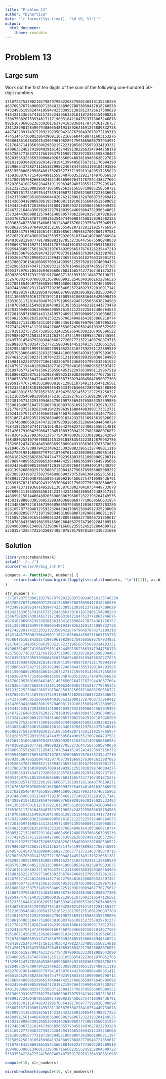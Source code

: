 ```yaml
---
title: "Problem 13"
author: "Dynortice"
date: "`r format(Sys.time(), '%d %B, %Y')`"
output:
  html_document:
    theme: readable
---
```

# Problem 13
## Large sum
Work out the first ten digits of the sum of the following one-hundred 50-digit numbers.
```
37107287533902102798797998220837590246510135740250
46376937677490009712648124896970078050417018260538
74324986199524741059474233309513058123726617309629
91942213363574161572522430563301811072406154908250
23067588207539346171171980310421047513778063246676
89261670696623633820136378418383684178734361726757
28112879812849979408065481931592621691275889832738
44274228917432520321923589422876796487670272189318
47451445736001306439091167216856844588711603153276
70386486105843025439939619828917593665686757934951
62176457141856560629502157223196586755079324193331
64906352462741904929101432445813822663347944758178
92575867718337217661963751590579239728245598838407
58203565325359399008402633568948830189458628227828
80181199384826282014278194139940567587151170094390
35398664372827112653829987240784473053190104293586
86515506006295864861532075273371959191420517255829
71693888707715466499115593487603532921714970056938
54370070576826684624621495650076471787294438377604
53282654108756828443191190634694037855217779295145
36123272525000296071075082563815656710885258350721
45876576172410976447339110607218265236877223636045
17423706905851860660448207621209813287860733969412
81142660418086830619328460811191061556940512689692
51934325451728388641918047049293215058642563049483
62467221648435076201727918039944693004732956340691
15732444386908125794514089057706229429197107928209
55037687525678773091862540744969844508330393682126
18336384825330154686196124348767681297534375946515
80386287592878490201521685554828717201219257766954
78182833757993103614740356856449095527097864797581
16726320100436897842553539920931837441497806860984
48403098129077791799088218795327364475675590848030
87086987551392711854517078544161852424320693150332
59959406895756536782107074926966537676326235447210
69793950679652694742597709739166693763042633987085
41052684708299085211399427365734116182760315001271
65378607361501080857009149939512557028198746004375
35829035317434717326932123578154982629742552737307
94953759765105305946966067683156574377167401875275
88902802571733229619176668713819931811048770190271
25267680276078003013678680992525463401061632866526
36270218540497705585629946580636237993140746255962
24074486908231174977792365466257246923322810917141
91430288197103288597806669760892938638285025333403
34413065578016127815921815005561868836468420090470
23053081172816430487623791969842487255036638784583
11487696932154902810424020138335124462181441773470
63783299490636259666498587618221225225512486764533
67720186971698544312419572409913959008952310058822
95548255300263520781532296796249481641953868218774
76085327132285723110424803456124867697064507995236
37774242535411291684276865538926205024910326572967
23701913275725675285653248258265463092207058596522
29798860272258331913126375147341994889534765745501
18495701454879288984856827726077713721403798879715
38298203783031473527721580348144513491373226651381
34829543829199918180278916522431027392251122869539
40957953066405232632538044100059654939159879593635
29746152185502371307642255121183693803580388584903
41698116222072977186158236678424689157993532961922
62467957194401269043877107275048102390895523597457
23189706772547915061505504953922979530901129967519
86188088225875314529584099251203829009407770775672
11306739708304724483816533873502340845647058077308
82959174767140363198008187129011875491310547126581
97623331044818386269515456334926366572897563400500
42846280183517070527831839425882145521227251250327
55121603546981200581762165212827652751691296897789
32238195734329339946437501907836945765883352399886
75506164965184775180738168837861091527357929701337
62177842752192623401942399639168044983993173312731
32924185707147349566916674687634660915035914677504
99518671430235219628894890102423325116913619626622
73267460800591547471830798392868535206946944540724
76841822524674417161514036427982273348055556214818
97142617910342598647204516893989422179826088076852
87783646182799346313767754307809363333018982642090
10848802521674670883215120185883543223812876952786
71329612474782464538636993009049310363619763878039
62184073572399794223406235393808339651327408011116
66627891981488087797941876876144230030984490851411
60661826293682836764744779239180335110989069790714
85786944089552990653640447425576083659976645795096
66024396409905389607120198219976047599490197230297
64913982680032973156037120041377903785566085089252
16730939319872750275468906903707539413042652315011
94809377245048795150954100921645863754710598436791
78639167021187492431995700641917969777599028300699
15368713711936614952811305876380278410754449733078
40789923115535562561142322423255033685442488917353
44889911501440648020369068063960672322193204149535
41503128880339536053299340368006977710650566631954
81234880673210146739058568557934581403627822703280
82616570773948327592232845941706525094512325230608
22918802058777319719839450180888072429661980811197
77158542502016545090413245809786882778948721859617
72107838435069186155435662884062257473692284509516
20849603980134001723930671666823555245252804609722
53503534226472524250874054075591789781264330331690
```

## Solution
```r
library(microbenchmark)
setwd("../../")
source("euler/R/big_int.R")
```
```r
compute <- function(n, numbers) {
    return(substr(sum.bigint(lapply(strsplit(numbers, "\n")[[1]], as.bigint))$str, 1, n))
}
```
```r
str_numbers <-
"37107287533902102798797998220837590246510135740250
46376937677490009712648124896970078050417018260538
74324986199524741059474233309513058123726617309629
91942213363574161572522430563301811072406154908250
23067588207539346171171980310421047513778063246676
89261670696623633820136378418383684178734361726757
28112879812849979408065481931592621691275889832738
44274228917432520321923589422876796487670272189318
47451445736001306439091167216856844588711603153276
70386486105843025439939619828917593665686757934951
62176457141856560629502157223196586755079324193331
64906352462741904929101432445813822663347944758178
92575867718337217661963751590579239728245598838407
58203565325359399008402633568948830189458628227828
80181199384826282014278194139940567587151170094390
35398664372827112653829987240784473053190104293586
86515506006295864861532075273371959191420517255829
71693888707715466499115593487603532921714970056938
54370070576826684624621495650076471787294438377604
53282654108756828443191190634694037855217779295145
36123272525000296071075082563815656710885258350721
45876576172410976447339110607218265236877223636045
17423706905851860660448207621209813287860733969412
81142660418086830619328460811191061556940512689692
51934325451728388641918047049293215058642563049483
62467221648435076201727918039944693004732956340691
15732444386908125794514089057706229429197107928209
55037687525678773091862540744969844508330393682126
18336384825330154686196124348767681297534375946515
80386287592878490201521685554828717201219257766954
78182833757993103614740356856449095527097864797581
16726320100436897842553539920931837441497806860984
48403098129077791799088218795327364475675590848030
87086987551392711854517078544161852424320693150332
59959406895756536782107074926966537676326235447210
69793950679652694742597709739166693763042633987085
41052684708299085211399427365734116182760315001271
65378607361501080857009149939512557028198746004375
35829035317434717326932123578154982629742552737307
94953759765105305946966067683156574377167401875275
88902802571733229619176668713819931811048770190271
25267680276078003013678680992525463401061632866526
36270218540497705585629946580636237993140746255962
24074486908231174977792365466257246923322810917141
91430288197103288597806669760892938638285025333403
34413065578016127815921815005561868836468420090470
23053081172816430487623791969842487255036638784583
11487696932154902810424020138335124462181441773470
63783299490636259666498587618221225225512486764533
67720186971698544312419572409913959008952310058822
95548255300263520781532296796249481641953868218774
76085327132285723110424803456124867697064507995236
37774242535411291684276865538926205024910326572967
23701913275725675285653248258265463092207058596522
29798860272258331913126375147341994889534765745501
18495701454879288984856827726077713721403798879715
38298203783031473527721580348144513491373226651381
34829543829199918180278916522431027392251122869539
40957953066405232632538044100059654939159879593635
29746152185502371307642255121183693803580388584903
41698116222072977186158236678424689157993532961922
62467957194401269043877107275048102390895523597457
23189706772547915061505504953922979530901129967519
86188088225875314529584099251203829009407770775672
11306739708304724483816533873502340845647058077308
82959174767140363198008187129011875491310547126581
97623331044818386269515456334926366572897563400500
42846280183517070527831839425882145521227251250327
55121603546981200581762165212827652751691296897789
32238195734329339946437501907836945765883352399886
75506164965184775180738168837861091527357929701337
62177842752192623401942399639168044983993173312731
32924185707147349566916674687634660915035914677504
99518671430235219628894890102423325116913619626622
73267460800591547471830798392868535206946944540724
76841822524674417161514036427982273348055556214818
97142617910342598647204516893989422179826088076852
87783646182799346313767754307809363333018982642090
10848802521674670883215120185883543223812876952786
71329612474782464538636993009049310363619763878039
62184073572399794223406235393808339651327408011116
66627891981488087797941876876144230030984490851411
60661826293682836764744779239180335110989069790714
85786944089552990653640447425576083659976645795096
66024396409905389607120198219976047599490197230297
64913982680032973156037120041377903785566085089252
16730939319872750275468906903707539413042652315011
94809377245048795150954100921645863754710598436791
78639167021187492431995700641917969777599028300699
15368713711936614952811305876380278410754449733078
40789923115535562561142322423255033685442488917353
44889911501440648020369068063960672322193204149535
41503128880339536053299340368006977710650566631954
81234880673210146739058568557934581403627822703280
82616570773948327592232845941706525094512325230608
22918802058777319719839450180888072429661980811197
77158542502016545090413245809786882778948721859617
72107838435069186155435662884062257473692284509516
20849603980134001723930671666823555245252804609722
53503534226472524250874054075591789781264330331690"
```
```r
compute(10, str_numbers)
```
```r
microbenchmark(compute(10, str_numbers))
```
